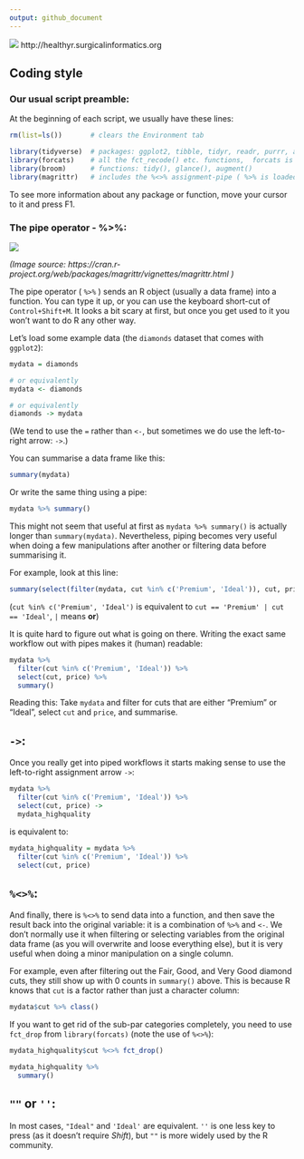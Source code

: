 ```yaml
---
output: github_document
---
```


![](healthyr_logo.jpg)
http://healthyr.surgicalinformatics.org

## Coding style

### Our usual script preamble:
At the beginning of each script, we usually have these lines:

```r
rm(list=ls())       # clears the Environment tab

library(tidyverse)  # packages: ggplot2, tibble, tidyr, readr, purrr, and dplyr 
library(forcats)    # all the fct_recode() etc. functions,  forcats is an anagram for factors
library(broom)      # functions: tidy(), glance(), augment()
library(magrittr)   # includes the %<>% assignment-pipe ( %>% is loaded from dplyr)
```

To see more information about any package or function, move your cursor to it and press F1.

### The pipe operator - %>%:

![](magittr.png)

*(Image source: https://cran.r-project.org/web/packages/magrittr/vignettes/magrittr.html )*

The pipe operator ( `%>%` ) sends an R object (usually a data frame) into a function. You can type it up, or you can use the keyboard short-cut of `Control+Shift+M`. It looks a bit scary at first, but once you get used to it you won't want to do R any other way.


Let's load some example data (the `diamonds` dataset that comes with `ggplot2`):



```r

mydata = diamonds

# or equivalently
mydata <- diamonds

# or equivalently
diamonds -> mydata

```
(We tend to use the `=` rather than `<-`, but sometimes we do use the left-to-right arrow: `->`.)


You can summarise a data frame like this:

```r
summary(mydata)
```

Or write the same thing using a pipe:

```r
mydata %>% summary()
```


This might not seem that useful at first as `mydata %>% summary()` is actually longer than `summary(mydata)`. Nevertheless, piping becomes very useful when doing a few manipulations after another or filtering data before summarising it.

For example, look at this line:
```r
summary(select(filter(mydata, cut %in% c('Premium', 'Ideal')), cut, price))
```
(`cut %in% c('Premium', 'Ideal')` is equivalent to `cut == 'Premium' | cut == 'Ideal'`, `|` means **or**)

It is quite hard to figure out what is going on there. Writing the exact same workflow out with pipes makes it (human) readable:

```r
mydata %>% 
  filter(cut %in% c('Premium', 'Ideal')) %>% 
  select(cut, price) %>% 
  summary()

```
Reading this: Take `mydata` and filter for cuts that are either "Premium" or "Ideal", select `cut` and `price`, and summarise.


## `->`: 

Once you really get into piped workflows it starts making sense to use the left-to-right assignment arrow `->`:

```r
mydata %>% 
  filter(cut %in% c('Premium', 'Ideal')) %>% 
  select(cut, price) ->
  mydata_highquality
```

is equivalent to:

```r
mydata_highquality = mydata %>% 
  filter(cut %in% c('Premium', 'Ideal')) %>% 
  select(cut, price)
```

## `%<>%`: 

And finally, there is `%<>%` to send data into a function, and then save the result back into the original variable: it is  a combination of `%>%` and `<-`. We don't normally use it when filtering or selecting variables from the original data frame (as you will overwrite and loose everything else), but it is very useful when doing a minor manipulation on a single column.

For example, even after filtering out the Fair, Good, and Very Good diamond cuts, they still show up with 0 counts in `summary()` above. This is because R knows that `cut` is a factor rather than just a character column:

```r
mydata$cut %>% class()
```

If you want to get rid of the sub-par categories completely, you need to use `fct_drop` from `library(forcats)` (note the use of `%<>%`):

```r
mydata_highquality$cut %<>% fct_drop()

mydata_highquality %>% 
  summary()
```


## `""` or `''`:

In most cases, `"Ideal"` and `'Ideal'` are equivalent. `''` is one less key to press (as it doesn't require *Shift*), but `""` is more widely used by the R community.











